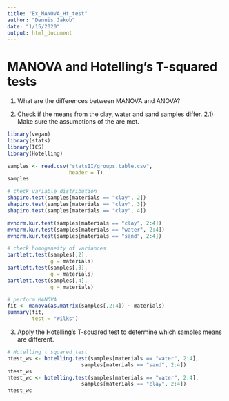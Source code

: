 ```yaml
---
title: "Ex_MANOVA_Ht_test"
author: "Dennis Jakob"
date: "1/15/2020"
output: html_document
---
```

# MANOVA and Hotelling's T-squared tests 
1) What are the differences between MANOVA and ANOVA?

2) Check if the means from the clay, water and sand samples differ.
2.1) Make sure the assumptions of the are met.
```r
library(vegan)
library(stats)
library(ICS)
library(Hotelling)

samples <- read.csv("statsII/groups.table.csv",
                    header = T)
samples

# check variable distribution
shapiro.test(samples[materials == "clay", 2])
shapiro.test(samples[materials == "clay", 3])
shapiro.test(samples[materials == "clay", 4])

mvnorm.kur.test(samples[materials == "clay", 2:4])
mvnorm.kur.test(samples[materials == "water", 2:4])
mvnorm.kur.test(samples[materials == "sand", 2:4])

# check homogeneity of variances
bartlett.test(samples[,2],
              g = materials)
bartlett.test(samples[,3],
              g = materials)
bartlett.test(samples[,4],
              g = materials)

# perform MANOVA
fit <- manova(as.matrix(samples[,2:4]) ~ materials)
summary(fit,
        test = "Wilks")
```

3) Apply the Hotelling's T-squared test to determine which samples means are different.
```r
# Hotelling t squared test
htest_ws <- hotelling.test(samples[materials == "water", 2:4],
                        samples[materials == "sand", 2:4])
htest_ws
htest_wc <- hotelling.test(samples[materials == "water", 2:4],
                        samples[materials == "clay", 2:4])
htest_wc
```
